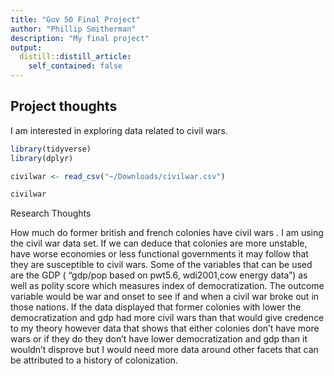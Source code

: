 ```yaml
---
title: "Gov 50 Final Project"
author: "Phillip Smitherman"
description: "My final project"
output:
  distill::distill_article:
    self_contained: false
---
```




## Project thoughts

I am interested in exploring data related to civil wars.

```r
library(tidyverse)
library(dplyr)

civilwar <- read_csv("~/Downloads/civilwar.csv")

civilwar


```
Research Thoughts

How much do former british and french colonies have civil wars . I am using the civil war data set.
If we can deduce that colonies are more unstable, have worse economies or less functional governments it may follow that they are susceptible to civil wars.
Some of the variables that can be used are the GDP ( "gdp/pop based on pwt5.6, wdi2001,cow energy data ") as well as polity score which measures index of democratization. The outcome variable would be war and onset to see if and when a civil war broke out in those nations. If the data displayed that former colonies with lower the democratization and gdp had more civil wars than that would give credence to my theory however data that shows that either colonies don't have more wars or if they do they don't have lower democratization and gdp than it wouldn't disprove but I would need more data around other facets that can be attributed to a history of colonization.

